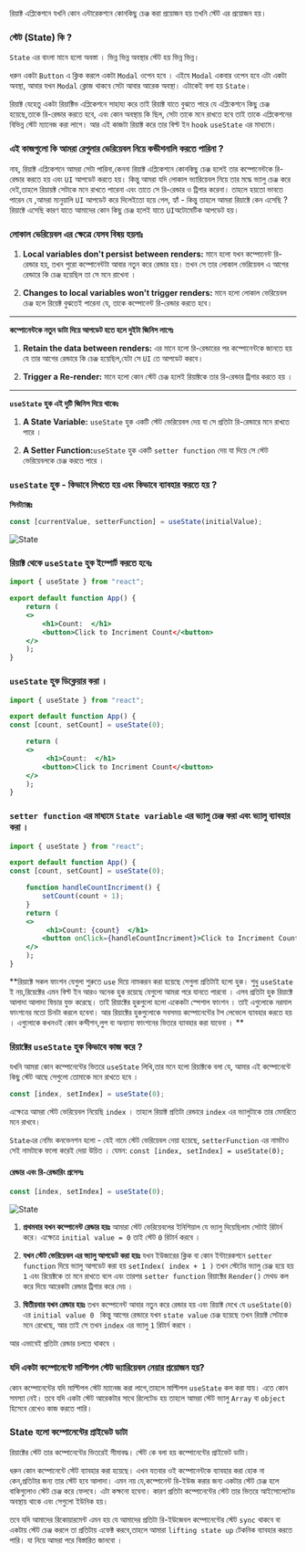 
রিয়াক্ট এপ্লিকেশনে যখনি কোন এন্টারেকশনে কোনকিছু চেঞ্জ করা প্রয়োজন হয় তখনি স্টেট এর প্রয়োজন হয়।

### স্টেট (State) কি ?

`State` এর বাংলা মানে হলো অবস্তা । ভিন্ন ভিন্ন অবস্থার স্টেট হয় ভিন্ন ভিন্ন।

ধরুন একটা `Button` এ ক্লিক করলে একটা `Modal` ওপেন হবে । এইযে `Modal` একবার ওপেন হবে এটা একটা অবস্থা, আবার যখন `Modal` ক্লোজ থাকবে সেটা আবার আরেক অবস্থা। এটাকেই বলা হয় `State`।

রিয়াক্ট যেহেতু একটা রিয়াক্টিভ এপ্লিকেশনে সাহায্য করে তাই রিয়াক্ট যাতে বুঝতে পারে যে এপ্লিকেশনে কিছু চেঞ্জ হয়েছে,তাকে রি-রেন্ডার করতে হবে, এবং কোন অবস্থায় কি ছিল, সেটা তাকে মনে রাখতে হবে তাই তাকে এপ্লিকেশনের বিভিন্ন স্টেট ম্যানেজ করা লাগে। আর এই কাজটা রিয়াক্ট করে তার বিল্ট ইন `hook` `useState` এর মাধ্যমে।

### এই কাজগুলো কি আমরা রেগুলার ভেরিয়েবল নিয়ে কন্ডীশনালি করতে পারিনা ?

নাহ, রিয়াক্ট এপ্লিকেশনে আমরা সেটা পারিনা,কেননা রিয়াক্ট এপ্লিকেশনে কোনকিছু চেঞ্জ হলেই তার কম্পোনেন্টকে রি-রেন্ডার করতে হয় এবং `UI` আপডেট করতে হয়। কিন্তু আমরা যদি লোকাল ভ্যারিয়েবল নিয়ে তার মদ্ধে ভ্যালু চেঞ্জ করে দেই,তাহলে রিয়ায়ক্ট সেটাকে মনে রাখতে পারেনা এবং তাতে সে রি-রেন্ডার ও ট্রিগার করেনা। তাহলে হয়তো ভাবতে পারেন যে ,আমরা ম্যনুয়ালি `UI` আপডেট করে দিলেইতো হয়ে গেল, হ্যাঁ - কিন্তু তাহলে আমরা রিয়াক্টে কেন এসেছি ? রিয়াক্টে এসেছি কারণ যাতে আমাদের কোন কিছু চেঞ্জ হলেই যাতে `UI`অটোমেটিক আপডেট হয়।

### লোকাল ভেরিয়েবল এর ক্ষেত্রে যেসব বিষয় হয়নাঃ

1. **Local variables don't persist between renders:** মানে হলো যখন কম্পোনেন্ট রি-রেন্ডার হয়, তখন পুরো কম্পোনেন্টটা আবার নতুন করে রেন্ডার হয়। তখন সে তার লোকাল ভেরিয়েবল এ আগের রেন্ডারে কি চেঞ্জ হয়েছিল তা সে মনে রাখেনা ।

2. **Changes to local variables won't trigger renders:** মানে হলো লোকাল ভেরিয়েবল চেঞ্জ হলে রিয়েক্ট বুঝতেই পারেনা যে, তাকে কম্পোনেন্ট রি-রেন্ডার করতে হবে।

---

**কম্পোনেন্টকে নতুন ডাটা দিয়ে আপডেট হতে হলে দুইটা জিনিস লাগেঃ**

1. **Retain the data between renders:** এর মানে হলো রি-রেন্ডারের পর কম্পোনেন্টকে জানতে হয় যে তার আগের রেন্ডারে কি চেঞ্জ হয়েছিল,যেটা সে `UI` তে আপডেট করবে।

2. **Trigger a Re-render:** মানে হলো কোন স্টেট চেঞ্জ হলেই রিয়াক্টকে তার রি-রেন্ডার ট্রিগার করতে হয় ।

---

**`useState` হুক এই দুটি জিনিস দিয়ে থাকেঃ**

1. **A State Variable:** `useState` হুক একটি স্টেট ভেরিয়েবল দেয় যা সে প্রতিটা রি-রেন্ডারে মনে রাখতে পারে ।

2. **A Setter Function:**`useState` হুক একটি `setter function` দেয় যা দিয়ে সে স্টেট ভেরিয়েবলকে চেঞ্জ করতে পারে ।

### `useState` হুক - কিভাবে লিখতে হয় এবং কিভাবে ব্যাবহার করতে হয় ?

**সিনট্যাক্সঃ**

```jsx
const [currentValue, setterFunction] = useState(initialValue);
```

![State](../../../../public/state.svg)

<Steps>

### রিয়াক্ট থেকে `useState` হুক ইম্পোর্ট করতে হবেঃ

```jsx filename="App.jsx" showLineNumbers {1}
import { useState } from "react";

export default function App() {
    return (
    <>
        <h1>Count:  </h1>
        <button>Click to Incriment Count</<button>
    </>
    );
}
```

### `useState` হুক ডিক্লেয়ার করা ।

```jsx filename="App.jsx" showLineNumbers {4}
import { useState } from "react";

export default function App() {
const [count, setCount] = useState(0);

    return (
    <>
         <h1>Count:  </h1>
        <button>Click to Incriment Count</<button>
    </>
    );
}
```

### `setter function` এর মাধ্যমে `State variable` এর ভ্যালু চেঞ্জ করা এবং ভ্যালু ব্যাবহার করা ।

```jsx filename="App.jsx" showLineNumbers {7,11-12}
import { useState } from "react";

export default function App() {
const [count, setCount] = useState(0);

    function handleCountIncriment() {
        setCount(count + 1);
    }
    return (
    <>
         <h1>Count: {count}  </h1>
        <button onClick={handleCountIncriment}>Click to Incriment Count</<button>
    </>
    );
}
```

</Steps>

**রিয়াক্টে সকল ফাংশন যেগুলা শুরুতে `use` দিয়ে নামকরন করা হয়েছে সেগুলা প্রতিটাই হলো হুক। শুধু `useState` ই নয়,রিয়েক্টের এমন বিল্ট ইন আরও অনেক হুক রয়েছে যেগুলো আমরা পরে যানতে পারবো । এসব প্রতিটা হুক রিয়াক্টে আলাদা আলাদা ফিচার যুক্ত করেছে। তাই রিয়াক্টের হুকগুলো হলো একেকটা স্পেশাল ফাংশন । তাই এগুলোকে নরমাল ফাংশনের মতো চিনটা করলে হবেনা। আর রিয়াক্টের হুকগুলোকে সবসময় কম্পোনেন্টের টপ লেভেলে ব্যাবহার করতে হয় । এগুলোকে কখনওই কোন কন্দীশন,লুপ বা অন্যান্য ফাংশনের ভিতরে ব্যাবহার করা যাবেনা । **

### রিয়াক্টের `useState` হুক কিভাবে কাজ করে ?

যখনি আমরা কোন কম্পোনেন্টের ভিতরে `useState` লিখি,তার মনে হলো রিয়াক্টকে বলা যে, আমার এই কম্পোনেন্টে কিছু স্টেট আছে সেগুলো তোমাকে মনে রাখতে হবে ।

```jsx
const [index, setIndex] = useState(0);
```

এক্ষেত্রে আমরা স্টেট ভেরিয়েবল নিয়েছি `index` । তাহলে রিয়াক্ট প্রতিটা রেন্ডারে `index` এর ভ্যালুটাকে তার মেমরিতে মনে রাখবে।

<Callout
    type='info'
    emoji='📔'>
    `State`এর নেমিং কনভেনশন হলো - যেই নামে স্টেট ভেরিয়েবল নেয়া হয়েছে,
    `setterFunction` এর নামটাও সেই নামটাকে ফলো করেই দেয়া উচিত । যেমন: `const
    [index, setIndex] = useState(0);`
</Callout>

#### রেন্ডার এবং রি-রেন্ডারিং প্রসেসঃ

```jsx
const [index, setIndex] = useState(0);
```

![State](../../../../public/state.svg)

1. **প্রথমবার যখন কম্পোনেন্ট রেন্ডার হয়ঃ** আমারা স্টেট ভেরিয়েবলের ইনিশিয়াল যে ভ্যালু দিয়েছিলাম সেটাই রিটার্ন করে। এক্ষেত্রে `initial value = 0` তাই স্টেট `0` রিটার্ন করবে ।

2. **যখন স্টেট ভেরিয়েবল এর ভ্যালু আপডেট করা হয়ঃ** যখন ইউজারের ক্লিক বা কোন ইন্টারেকশনে `setter function` দিয়ে ভ্যালু আপডেট করা হয় `setIndex( index + 1 )` তখন স্টেটের ভ্যালু চেঞ্জ হয়ে হয় `1` এবং রিয়েক্টকে তা মনে রাখতে বলে এবং তারপর `setter function` রিয়াক্টের `Render()` মেথড কল করে দিয়ে আরেকটা রেন্ডার ট্রিগার করে দেয় ।

3. **দ্বিতীয়বার যখন রেন্ডার হয়ঃ** তখন কম্পোনেন্ট আবার নতুন করে রেন্ডার হয় এবং রিয়াক্ট দেখে যে `useState(0)` এর `initial value 0 ` কিন্তু আগের রেন্ডারে যখন `state value` চেঞ্জ হয়েছে তখন রিয়াক্ট সেটাকে মনে রেখেছে, আর তাই সে তখন `index` এর ভ্যালু `1` রিটার্ন করবে ।

আর এভাবেই প্রতিটা রেন্ডার চলতে থাকবে ।

### যদি একটা কম্পোনেন্টে মাল্টিপল স্টেট ভ্যারিয়েবল নেয়ার প্রয়োজন হয়?

কোন কম্পোনেন্টের যদি মাল্টিপল স্টেট ম্যানেজ করা লাগে,তাহলে মাল্টিপল `useState` কল করা যায়। এতে কোন সমস্যা নেই। তবে যদি একটা স্টেট আরেকটার সাথে রিলেটেড হয় তাহলে আমরা স্টেট ভ্যালু `Array` বা `object` হিসেবে রেখেও কাজ করতে পারি।

### State হলো কম্পোনেন্টের প্রাইভেট ডাটা

রিয়াক্টের স্টেট তার কম্পোনেন্টের ভিতরেই সীমাবদ্ধ। স্টেট কে বলা হয় কম্পোনেন্টের প্রাইভেট ডাটা।

ধরুন কোন কম্পোনেন্টে স্টেট ব্যাবহার করা হয়েছে। এখন যতবার ওই কম্পোনেন্টকে ব্যাবহার করা হোক না কেন,প্রতিটার জন্য তার স্টেট হবে আলাদা। এমন নয় যে,কম্পোনেন্ট রি-ইউজ করার জন্য একটার স্টেট চেঞ্জ হলে বাকিগুলোও স্টেট চেঞ্জ করে ফেলবে। এটা কক্ষনো হবেনা। কারণ প্রতিটা কম্পোনেন্টের স্টেট তার ভিতরে আইসোলেটেড অবস্থায় থাকে এবং সেগুলো ইউনিক হয়।

তবে যদি আমাদের রিকোয়ারমেন্ট এমন হয় যে আমাদের প্রতিটা রি-ইউজেবল কম্পোনেন্টের স্টেট `sync` থাকবে বা একটায় স্টেট চেঞ্জ করলে তা প্রতিটায় এফেক্ট করবে,তাহলে আমারা `lifting state up` টেকনিক ব্যাবহার করতে পারি। যা নিয়ে আমরা পরে বিস্তারিত জানবো ।

